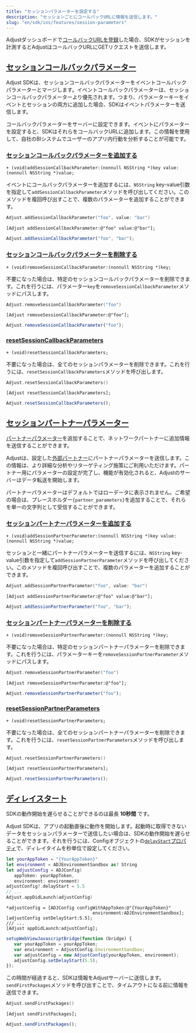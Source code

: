 ```yaml
---
title: "セッションパラメーターを設定する"
description: "セッションごとにコールバックURLに情報を送信します。"
slug: "en/sdk/ios/features/session-parameters"
---
```

Adjustダッシュボードで[コールバックURLを登録](https://help.adjust.com/en/article/recommended-placeholders-callbacks)した場合、SDKがセッションを計測するとAdjustはコールバックURLにGETリクエストを送信します。

[セッションコールバックパラメーター](session-callback-parameters)
------------------------------------------------

<callout type="note"> 

Adjust SDKは、セッションコールバックパラメーターをイベントコールバックパラメーターとマージします。イベントコールバックパラメーターは、セッションコールバックパラメーターより優先されます。つまり、パラメーターキーをイベントとセッションの両方に追加した場合、SDKはイベントパラメーターを送信します。
</Callout> 

コールバックパラメーターをサーバーに設定できます。イベントにパラメーターを設定すると、SDKはそれらをコールバックURLに追加します。この情報を使用して、自社のBIシステムでユーザーのアプリ内行動を分析することが可能です。

### [セッションコールバックパラメーターを追加する](add-session-callback-parameters)

```objc
+ (void)addSessionCallbackParameter:(nonnull NSString *)key value:(nonnull NSString *)value;
```

イベントにコールバックパラメーターを追加するには、`NSString` key\-value引数を指定して`addSessionCallbackParameter`メソッドを呼び出してください。このメソッドを複回呼び出すことで、複数のパラメーターを追加することができます。
<tabs> <tab title="Swift" sync="swift"> 

```swift
Adjust.addSessionCallbackParameter("foo", value: "bar")
```

</Tab> <tab title="Objective-C" sync="objc"> 

```objc
[Adjust addSessionCallbackParameter:@"foo" value:@"bar"];
```

</Tab> <tab title="Javascript" sync="js"> 

```js
Adjust.addSessionCallbackParameter("foo", "bar");
```

</Tab> </Tabs> 

### [セッションコールバックパラメーターを削除する](remove-session-callback-parameters)

```objc
+ (void)removeSessionCallbackParameter:(nonnull NSString *)key;
```

不要になった場合は、特定のセッションコールバックパラメーターを削除できます。これを行うには、パラメーター`key`を`removeSessionCallbackParameter`メソッドにパスします。
<tabs> <tab title="Swift" sync="swift"> 

```swift
Adjust.removeSessionCallbackParameter("foo")
```

</Tab> <tab title="Objective-C" sync="objc"> 

```objc
[Adjust removeSessionCallbackParameter:@"foo"];
```

</Tab> <tab title="Javascript" sync="js"> 

```js
Adjust.removeSessionCallbackParameter("foo");
```

</Tab> </Tabs> 

### [resetSessionCallbackParameters](reset-session-callback-parameters)

```objc
+ (void)resetSessionCallbackParameters;
```

不要になった場合は、全てのセッションパラメーターを削除できます。これを行うには、`resetSessionCallbackParameters`メソッドを呼び出します。
<tabs> <tab title="Swift" sync="swift"> 

```swift
Adjust.resetSessionCallbackParameters()
```

</Tab> <tab title="Objective-C" sync="objc"> 

```objc
[Adjust resetSessionCallbackParameters];
```

</Tab> <tab title="Javascript" sync="js"> 

```js
Adjust.resetSessionCallbackParameters();
```

</Tab> </Tabs> 

[セッションパートナーパラメーター](session-partner-parameters)
----------------------------------------------

[パートナーパラメーター](https://help.adjust.com/en/article/data-sharing-ad-network#map-parameters)を追加することで、ネットワークパートナーに追加情報を送信することができます。

Adjustは、設定した[外部パートナー](https://help.adjust.com/en/article/integrated-partners)にパートナーパラメーターを送信します。この情報は、より詳細な分析やリターゲティング施策にご利用いただけます。パートナー用にパラメーターの設定が完了し、機能が有効化されると、Adjustのサーバーはデータ転送を開始します。
<callout type="note"> 

パートナーパラメーターはデフォルトではローデータに表示されません。ご希望の場合は、プレースホルダー`{partner_parameters}`を追加することで、それらを単一の文字列として受信することができます。
</Callout> 

### [セッションパートナーパラメーターを追加する](add-session-partner-parameters)

```objc
+ (void)addSessionPartnerParameter:(nonnull NSString *)key value:(nonnull NSString *)value;
```

セッションと一緒にパートナーパラメーターを送信するには、`NSString` key\-value引数を指定して`addSessionPartnerParameter`メソッドを呼び出してください。このメソッドを複回呼び出すことで、複数のパラメーターを追加することができます。
<tabs> <tab title="Swift" sync="swift"> 

```swift
Adjust.addSessionPartnerParameter("foo", value: "bar")
```

</Tab> <tab title="Objective-C" sync="objc"> 

```objc
[Adjust addSessionPartnerParameter:@"foo" value:@"bar"];
```

</Tab> <tab title="Javascript" sync="js"> 

```js
Adjust.addSessionPartnerParameter("foo", "bar");
```

</Tab> </Tabs> 

### [セッションパートナーパラメーターを削除する](remove-session-partner-parameters)

```objc
+ (void)removeSessionPartnerParameter:(nonnull NSString *)key;
```

不要になった場合は、特定のセッションパートナーパラメーターを削除できます。これを行うには、パラメーターキーを`removeSessionPartnerParameter`メソッドにパスします。
<tabs> <tab title="Swift" sync="swift"> 

```swift
Adjust.removeSessionPartnerParameter("foo")
```

</Tab> <tab title="Objective-C" sync="objc"> 

```objc
[Adjust removeSessionPartnerParameter:@"foo"];
```

</Tab> <tab title="Javascript" sync="js"> 

```js
Adjust.removeSessionPartnerParameter("foo");
```

</Tab> </Tabs> 

### [resetSessionPartnerParameters](reset-session-partner-parameters)

```objc
+ (void)resetSessionPartnerParameters;
```

不要になった場合は、全てのセッションパートナーパラメーターを削除できます。これを行うには、`resetSessionPartnerParameters`メソッドを呼び出します。
<tabs> <tab title="Swift" sync="swift"> 

```swift
Adjust.resetSessionPartnerParameters()
```

</Tab> <tab title="Objective-C" sync="objc"> 

```objc
[Adjust resetSessionPartnerParameters];
```

</Tab> <tab title="Javascript" sync="js"> 

```js
Adjust.resetSessionPartnerParameters();
```

</Tab> </Tabs> 

[ディレイスタート](delay-start)
-----------------------

<callout type="note"> 

SDKの動作開始を遅らせることができるのは最長 **10秒間** です。
</Callout> 

Adjust SDKは、アプリの起動直後に動作を開始します。起動時に取得できないデータをセッションパラメーターで送信したい場合は、SDKの動作開始を遅らせることができます。それを行うには、Configオブジェクトの[`delayStart`プロパティ](/en/sdk/ios/configuration#delay-the-start-of-the-sdk)で、ディレイタイムを秒単位で設定してください。
<tabs> <tab title="Swift" sync="swift"> 

```swift
let yourAppToken = "{YourAppToken}"
let environment = ADJEnvironmentSandbox as? String
let adjustConfig = ADJConfig(
   appToken: yourAppToken,
   environment: environment)
adjustConfig?.delayStart = 5.5
// ...
Adjust.appDidLaunch(adjustConfig)
```

</Tab> <tab title="Objective-C" sync="objc"> 

```objc
*adjustConfig = [ADJConfig configWithAppToken:@"{YourAppToken}"
                                 environment:ADJEnvironmentSandbox];
[adjustConfig setDelayStart:5.5];
/// ...
[Adjust appDidLaunch:adjustConfig];
```

</Tab> <tab title="Javascript" sync="js"> 

```js
setupWebViewJavascriptBridge(function (bridge) {
   var yourAppToken = yourAppToken;
   var environment = AdjustConfig.EnvironmentSandbox;
   var adjustConfig = new AdjustConfig(yourAppToken, environment);
   adjustConfig.setDelayStart(5.5);
});
```

</Tab> </Tabs> 

この時間が経過すると、SDKは情報をAdjustサーバーに送信します。`sendFirstPackages`メソッドを呼び出すことで、タイムアウトになる前に情報を送信できます。
<tabs> <tab title="Swift" sync="swift"> 

```swift
Adjust.sendFirstPackages()
```

</Tab> <tab title="Objective-C" sync="objc"> 

```objc
[Adjust sendFirstPackages];
```

</Tab> <tab title="Javascript" sync="js"> 

```js
Adjust.sendFirstPackages();
```

</Tab> </Tabs>

